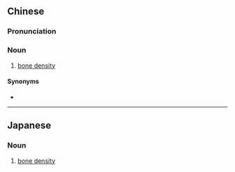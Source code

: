 ==Chinese==
{{zh-forms|type=12}}

===Pronunciation===
{{zh-pron
|m=gǔmìdù
|cat=n
}}

===Noun===
{{zh-noun}}

# {{lb|zh|medicine}} [[bone density]]

====Synonyms====
* {{zh-l|骨質密度}}

----

==Japanese==
{{ja-kanjitab|こつ|みつ|ど|yomi=on}}

===Noun===
{{ja-noun|こつみつど}}

# [[bone density]]